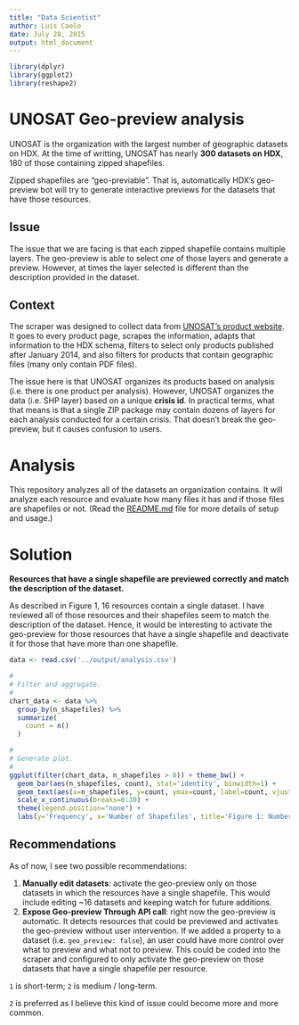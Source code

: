 ```yaml
---
title: "Data Scientist"
author: Luis Caelo
date: July 28, 2015
output: html_document
---
```



```r
library(dplyr)
library(ggplot2)
library(reshape2)
```

# UNOSAT Geo-preview analysis

UNOSAT is the organization with the largest number of geographic datasets on HDX. At the time of writting, UNOSAT has nearly **300 datasets on HDX**, 180 of those containing zipped shapefiles. 

Zipped shapefiles are "geo-previable". That is, automatically HDX's geo-preview bot will try to generate interactive previews for the datasets that have those resources. 

## Issue
The issue that we are facing is that each zipped shapefile contains multiple layers. The geo-preview is able to select *one* of those layers and generate a preview. However, at times the layer selected is different than the description provided in the dataset.

## Context
The scraper was designed to collect data from [UNOSAT's product website](http://www.unitar.org/unosat/). It goes to every product page, scrapes the information, adapts that information to the HDX schema, filters to select only products published after January 2014, and also filters for products that contain geographic files (many only contain PDF files).

The issue here is that UNOSAT organizes its products based on analysis (i.e. there is one product per analysis). However, UNOSAT organizes the data (i.e. SHP layer) based on a unique **crisis id**. In practical terms, what that means is that a single ZIP package may contain dozens of layers for each analysis conducted for a certain crisis. That doesn't break the geo-preview, but it causes confusion to users.

# Analysis
This repository analyzes all of the datasets an organization contains. It will analyze each resource and evaluate how many files it has and if those files are shapefiles or not. (Read the [README.md](../README.md) file for more details of setup and usage.)

# Solution

**Resources that have a single shapefile are previewed correctly and match the description of the dataset.**

As described in Figure 1, 16 resources contain a single dataset. I have reviewed all of those resources and their shapefiles seem to match the description of the dataset. Hence, it would be interesting to activate the geo-preview for those resources that have a single shapefile and deactivate it for those that have more than one shapefile.

```r
data <- read.csv('../output/analysis.csv')

#
# Filter and aggregate.
#
chart_data <- data %>%
  group_by(n_shapefiles) %>%
  summarize(
    count = n()
  )

#
# Generate plot.
#
ggplot(filter(chart_data, n_shapefiles > 0)) + theme_bw() +
  geom_bar(aes(n_shapefiles, count), stat='identity', binwidth=1) +
  geom_text(aes(x=n_shapefiles, y=count, ymax=count, label=count, vjust=-0.3, size=3)) +
  scale_x_continuous(breaks=0:30) +
  theme(legend.position="none") +
  labs(y='Frequency', x='Number of Shapefiles', title='Figure 1: Number of Shapefiles per Resource')
```

## Recommendations

As of now, I see two possible recommendations:

1. **Manually edit datasets**: activate the geo-preview only on those datasets in which the resources have a single shapefile. This would include editing ~16 datasets and keeping watch for future additions. 
2. **Expose Geo-preview Through API call**: right now the geo-preview is automatic. It detects resources that could be previewed and activates the geo-preview without user intervention. If we added a property to a dataset (i.e. `geo_preview: false`), an user could have more control over what to preview and what not to preview. This could be coded into the scraper and configured to only activate the geo-preview on those datasets that have a single shapefile per resource.

`1` is short-term; `2` is medium / long-term. 

`2` is preferred as I believe this kind of issue could become more and more common. 